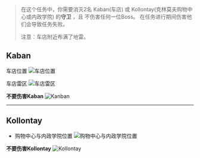 > 在这个任务中，你需要消灭2名 Kaban(车店) 或 Kollontay(克林莫夫购物中心或内政学院) 的**守卫** ，且 <font className="text-red">不伤害任何一位Boss</font>。
> 在任务进行期间伤害他们会导致任务失败。
> 
> <font className="text-red">注意：车店附近布满了地雷。</font>

## **Kaban**

车店位置
![车店位置](/tarkov/images/guides/create-a-distraction-part-2-pve-zone/80b24871-49a7-45e4-a229-e33b9503e5fd.webp "车店位置")

车店雷区
![车店雷区](/tarkov/images/guides/create-a-distraction-part-2-pve-zone/streets-of-tarkov-lexos-minefield.webp "车店雷区")

**不要伤害Kaban**
![Kanban](/tarkov/images/guides/create-a-distraction-part-2-pve-zone/kaban.webp "Kaban")

---

## **Kollontay**

* 购物中心与内政学院位置
![购物中心与内政学院位置](/tarkov/images/guides/create-a-distraction-part-2-pve-zone/fd45cb92-d5eb-42f0-95b6-35b63e3c9f3d.webp "购物中心与内政学院位置")

**不要伤害Kollontay**
![Kollontay](/tarkov/images/guides/create-a-distraction-part-2-pve-zone/kollontay.webp "Kollontay")